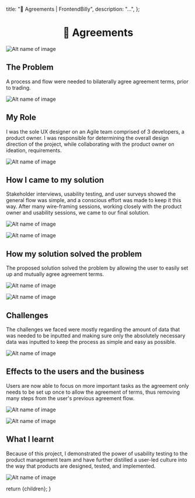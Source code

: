 
  title: "🥈 Agreements | FrontendBilly",
  description: "...",
};

# <center>🥈 Agreements</center>

![Alt name of image](/img/Agreements.png)

## The Problem

A process and flow were needed to bilaterally agree agreement terms, prior to trading.

![Alt name of image](/img/agreements/Artboard-1.png)

## My Role

I was the sole UX designer on an Agile team comprised of 3 developers, a product owner. I was responsible for determining the overall design direction of the project, while collaborating with the product owner on ideation, requirements.

![Alt name of image](/img/agreements/Artboard-2.png)

## How I came to my solution

Stakeholder interviews, usability testing, and user surveys showed the general flow was simple, and a conscious effort was made to keep it this way. After many wire-framing sessions, working closely with the product owner and usability sessions, we came to our final solution.

![Alt name of image](/img/agreements/IMG_4802.png)

![Alt name of image](/img/agreements/IMG_4803.png)

## How my solution solved the problem

The proposed solution solved the problem by allowing the user to easily set up and mutually agree agreement terms.

![Alt name of image](/img/agreements/Artboard-3.png)

![Alt name of image](/img/agreements/Artboard-4.png)

## Challenges

The challenges we faced were mostly regarding the amount of data that was needed to be inputted and making sure only the absolutely necessary data was inputted to keep the process as simple and easy as possible.

![Alt name of image](/img/agreements/Artboard-5.png)

## Effects to the users and the business

Users are now able to focus on more important tasks as the agreement only needs to be set up once to allow the agreement of terms, thus removing many steps from the user's previous agreement flow.

![Alt name of image](/img/agreements/Artboard-6.png)

![Alt name of image](/img/agreements/Artboard-7.png)

## What I learnt

Because of this project, I demonstrated the power of usability testing to the product management team and have further distilled a user-led culture into the way that products are designed, tested, and implemented.

![Alt name of image](/img/agreements/Artboard-8.png)

  return <MdxCaseStudyLayout>{children}</MdxCaseStudyLayout>;
}
